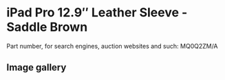 
# iPad Pro 12.9″ Leather Sleeve - Saddle Brown

Part number, for search engines, auction websites and such: MQ0Q2ZM/A

## Image gallery

<div style={{ width: '100%', maxWidth: '768px' }}>
<GalleryComponent
    images={[
      {
        original: "/everysource/MQ0Q2.webp",
        thumbnail: "/everypreview/MQ0Q2.webp",
      },
      {
        original: "/everysource/MQ0Q2_AV1.webp",
        thumbnail: "/everypreview/MQ0Q2_AV1.webp",
      },
      {
        original: "/everysource/MQ0Q2_AV2.webp",
        thumbnail: "/everypreview/MQ0Q2_AV2.webp",
      }
    ]}
  />
</div>